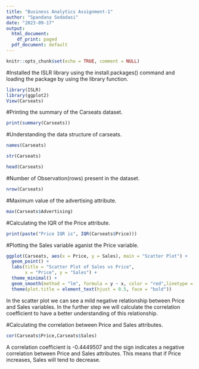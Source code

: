 ---
title: "Business Analytics Assignment-1"
author: "Spandana Sodadasi"
date: "2023-09-17"
output:
  html_document:
    df_print: paged
  pdf_document: default
---

```{r setup, include=TRUE}
knitr::opts_chunk$set(echo = TRUE, comment = NULL)
```

#Installed the ISLR library using the install.packages() command and loading the package by using the library function.
```{r}
library(ISLR)
library(ggplot2)
View(Carseats)
```

#Printing the summary of the Carseats dataset.
```{r}
print(summary(Carseats))
```

#Understanding the data structure of carseats.
```{r}
names(Carseats)
```

```{r}
str(Carseats)
```

```{r}
head(Carseats)
```

#Number of Observation(rows) present in the dataset.
```{r}
nrow(Carseats)
```

#Maximum value of the advertising attribute.
```{r}
max(Carseats$Advertising)
```

#Calculating the IQR of the Price attribute.
```{r}
print(paste("Price IQR is", IQR(Carseats$Price)))
```

#Plotting the Sales variable aganist the Price variable.
```{r}
ggplot(Carseats, aes(x = Price, y = Sales), main = "Scatter Plot") +
  geom_point() +
  labs(title = "Scatter Plot of Sales vs Price",
       x = "Price", y = "Sales") +
  theme_minimal() +
  geom_smooth(method = "lm", formula = y ~ x, color = "red",linetype = "dashed", se=FALSE)+
  theme(plot.title = element_text(hjust = 0.5, face = "bold"))

```

In the scatter plot we can see a mild negative relationship between Price and Sales variables. In the further step we will calculate the correlation coefficient to have a better understanding of this relationship.

#Calculating the correlation between Price and Sales attributes.
```{r}
cor(Carseats$Price,Carseats$Sales)
```

A correlation coefficient is -0.4449507 and the sign indicates a negative correlation between Price and Sales attributes. This means that if Price increases, Sales will tend to decrease.

